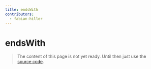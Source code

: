 ```yaml
---
title: endsWith
contributors:
  - fabian-hiller
---
```


# endsWith

> The content of this page is not yet ready. Until then just use the [source code](https://github.com/fabian-hiller/valibot/blob/main/library/src/validations/endsWith/endsWith.ts).
